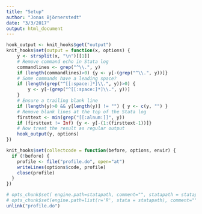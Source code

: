 ```yaml
---
title: "Setup"
author: "Jonas Björnerstedt"
date: "3/3/2017"
output: html_document
---
```


```r
hook_output <- knit_hooks$get("output")
knit_hooks$set(output = function(x, options) {
    y <- strsplit(x, "\n")[[1]]
    # Remove command echo in Stata log
    commandlines <- grep("^\\.", y)
    if (length(commandlines)>0) {y <- y[-(grep("^\\.", y))]}
    # Some commands have a leading space?
    if (length(grep("^[[:space:]*]\\.", y))>0) {
        y <- y[-(grep("^[[:space:]*]\\.", y))]
    }
    # Ensure a trailing blank line
    if (length(y)>0 && y[length(y)] != "") { y <- c(y, "") }
    # Remove blank lines at the top of the Stata log
    firsttext <- min(grep("[[:alnum:]]", y))
    if (firsttext != Inf) {y <- y[-(1:(firsttext-1))]}
    # Now treat the result as regular output
    hook_output(y, options)
})

knit_hooks$set(collectcode = function(before, options, envir) {
  if (!before) {
    profile <- file("profile.do", open="at")
    writeLines(options$code, profile)
    close(profile)
  }
})

# opts_chunk$set( engine.path=statapath, comment="", statapath = statapath)
# opts_chunk$set(engine.path=list(r='R', stata = statapath), comment="", statapath = statapath)
unlink("profile.do")

```
